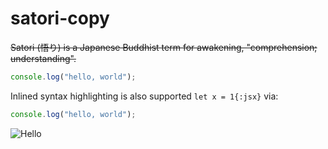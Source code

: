 # satori-copy

~~Satori (悟り) is a Japanese Buddhist term for awakening, "comprehension; understanding".~~

```js
console.log("hello, world");
```

Inlined syntax highlighting is also supported `let x = 1{:jsx}` via:

```js copy
console.log("hello, world");
```

![Hello](/demo.png)
